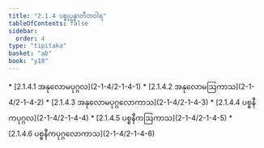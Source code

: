 ```yaml
---
title: "2.1.4 ပစ္စုပ္ပန္နာတီတဝါရ"
tableOfContents: false
sidebar:
  order: 4
type: "tipitaka"
basket: "ab"
book: "y10"
---
```



<DynamicBreadcrumb />



<TableOfContents book="y10" section="2.1.4">
* [2.1.4.1 အနုလောမပုဂ္ဂလ](2-1-4/2-1-4-1)
* [2.1.4.2 အနုလောမဩကာသ](2-1-4/2-1-4-2)
* [2.1.4.3 အနုလောမပုဂ္ဂလောကာသ](2-1-4/2-1-4-3)
* [2.1.4.4 ပစ္စနီကပုဂ္ဂလ](2-1-4/2-1-4-4)
* [2.1.4.5 ပစ္စနီကဩကာသ](2-1-4/2-1-4-5)
* [2.1.4.6 ပစ္စနီကပုဂ္ဂလောကာသ](2-1-4/2-1-4-6)
</TableOfContents>